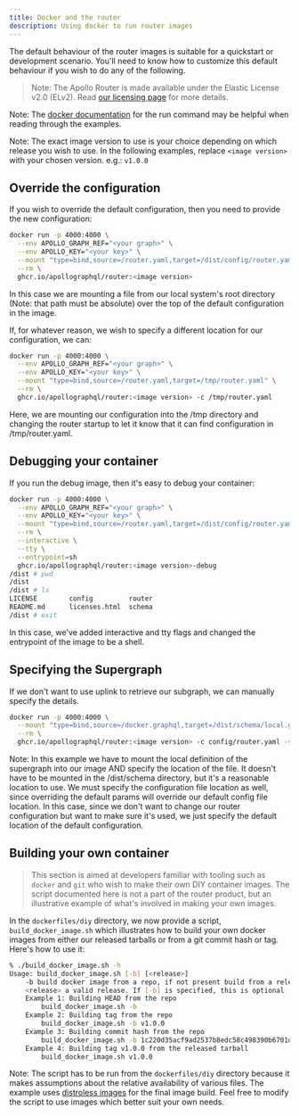 ```yaml
---
title: Docker and the router
description: Using docker to run router images
---
```



The default behaviour of the router images is suitable for a quickstart or development scenario. You'll need to know how to customize this default behaviour if you wish to do any of the following.

> Note: The Apollo Router is made available under the Elastic License v2.0 (ELv2).  Read [our licensing page](https://www.apollographql.com/docs/resources/elastic-license-v2-faq/) for more details.

Note: The [docker documentation](https://docs.docker.com/engine/reference/run/) for the run command may be helpful when reading through the examples.

Note: The exact image version to use is your choice depending on which release you wish to use. In the following examples, replace `<image version>` with your chosen version. e.g.: `v1.0.0`

## Override the configuration

If you wish to override the default configuration, then you need to provide the new configuration:

```bash
docker run -p 4000:4000 \
  --env APOLLO_GRAPH_REF="<your graph>" \
  --env APOLLO_KEY="<your key>" \
  --mount "type=bind,source=/router.yaml,target=/dist/config/router.yaml" \
  --rm \
  ghcr.io/apollographql/router:<image version>
```

In this case we are mounting a file from our local system's root directory (Note: that path must be absolute) over the top of the default configuration in the image.

If, for whatever reason, we wish to specify a different location for our configuration, we can:

```bash
docker run -p 4000:4000 \
  --env APOLLO_GRAPH_REF="<your graph>" \
  --env APOLLO_KEY="<your key>" \
  --mount "type=bind,source=/router.yaml,target=/tmp/router.yaml" \
  --rm \
  ghcr.io/apollographql/router:<image version> -c /tmp/router.yaml
```

Here, we are mounting our configuration into the /tmp directory and changing the router startup to let it know that it can find configuration in /tmp/router.yaml.

## Debugging your container

If you run the debug image, then it's easy to debug your container:

```bash
docker run -p 4000:4000 \
  --env APOLLO_GRAPH_REF="<your graph>" \
  --env APOLLO_KEY="<your key>" \
  --mount "type=bind,source=/router.yaml,target=/dist/config/router.yaml" \
  --rm \
  --interactive \
  --tty \
  --entrypoint=sh
  ghcr.io/apollographql/router:<image version>-debug
/dist # pwd
/dist
/dist # ls
LICENSE        config         router
README.md      licenses.html  schema
/dist # exit
```

In this case, we've added interactive and tty flags and changed the entrypoint of the image to be a shell.

## Specifying the Supergraph

If we don't want to use uplink to retrieve our subgraph, we can manually specify the details.

```bash
docker run -p 4000:4000 \
  --mount "type=bind,source=/docker.graphql,target=/dist/schema/local.graphql" \
  --rm \
  ghcr.io/apollographql/router:<image version> -c config/router.yaml -s schema/local.graphql
```

Note: In this example we have to mount the local definition of the supergraph into our image AND specify the location of the file. It doesn't have to be mounted in the /dist/schema directory, but it's a reasonable location to use. We must specify the configuration file location as well, since overriding the default params will override our default config file location. In this case, since we don't want to change our router configuration but want to make sure it's used, we just specify the default location of the default configuration.

## Building your own container

> This section is aimed at developers familiar with tooling such as `docker` and `git` who wish to make their own DIY container images. The script documented here is not a part of the router product, but an illustrative example of what's involved in making your own images.

In the `dockerfiles/diy` directory, we now provide a script, `build_docker_image.sh` which illustrates how to build your own docker images from either our released tarballs or from a git commit hash or tag. Here's how to use it:

```bash
% ./build_docker_image.sh -h
Usage: build_docker_image.sh [-b] [<release>]
	-b build docker image from a repo, if not present build from a released tarball
	<release> a valid release. If [-b] is specified, this is optional
	Example 1: Building HEAD from the repo
		build_docker_image.sh -b
	Example 2: Building tag from the repo
		build_docker_image.sh -b v1.0.0
	Example 3: Building commit hash from the repo
		build_docker_image.sh -b 1c220d35acf9ad2537b8edc58c498390b6701d3d
	Example 4: Building tag v1.0.0 from the released tarball
		build_docker_image.sh v1.0.0
```
Note: The script has to be run from the `dockerfiles/diy` directory because it makes assumptions about the relative availability of various files. The example uses [distroless images](https://github.com/GoogleContainerTools/distroless) for the final image build. Feel free to modify the script to use images which better suit your own needs.
